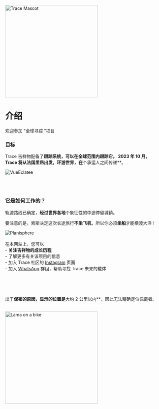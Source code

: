 
<div style={{ width: '100%', margin: '0 auto', textAlign: 'center' }}>
 <div style={{ display: "flex", justifyContent: "center" }}>
  <img src="/img/Mascotte/Resize/tracefullbodydetoure.svg" alt="Trace Mascot" width="300" height="300"/>
</div>

# 介绍

欢迎参加 "全球寻踪 "项目

### 目标

Trace 吉祥物配备了**跟踪系统，可以在全球范围内跟踪它。 2023 年 10 月，**Trace 将从法国里昂出发，环游世界**，在**个承运人之间传递\*\*。

<div style={{ width:'100%',height:'auto'}}>
  <img src="/img/Mascotte/Resize/Trace_Eclatee.png" alt="VueEclatee" loading="lazy"  />
</div>

<br/><br/>

### 它是如何工作的？

轨迹路线已确定，**经过世界各地**个象征性的中途停留城镇。

要注意的是，索斯决定这次长途旅行**不坐飞机**，所以你必须**坐船**才能横渡大洋！

<div style={{ width:'100%',height:'auto'}}>
  <img src="/img/Mascotte/Resize/planisphere.svg" alt="Planisphere" loading="lazy"  />
</div>
<br/>
在本网站上，您可以
<br/>- <strong>关注吉祥物的成长历程</strong>
<br/>- 了解更多有关该项目的信息
<br/>- 加入 Trace 社区的 <a href="https://www.instagram.com/traceacrosstheworld/" target="_blank" rel="noopener noreferrer">Instagram</a> 页面
<br/>- 加入 <a href="https://chat.whatsapp.com/FKwW0q23yVk3OdKNKAxGnE" target="_blank" rel="noopener noreferrer">WhatsApp</a> 群组，帮助寻找 Trace 未来的载体

<br/><br/><br/>

出于**保密的原因，显示的位置是**大约 2 公里以内\*\*，因此无法精确定位佩戴者。

<br/>

<div style={{ display: "flex", justifyContent: "center" }}>
  <img src="/img/Mascotte/Resize/lama-on-a-bike.svg" alt="Lama on a bike" width="300" height="300"/>
</div>
</div>
